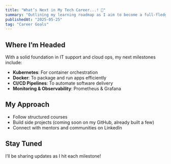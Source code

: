 ```yaml
---
title: "What’s Next in My Tech Career...! 👀"
summary: "Outlining my learning roadmap as I aim to become a full-fledged DevOps engineer."
publishedAt: "2025-05-25"
tag: "Career Goals"
---
```


## Where I’m Headed

With a solid foundation in IT support and cloud ops, my next milestones include:
- **Kubernetes**: For container orchestration
- **Docker**: To package and run apps efficiently
- **CI/CD Pipelines**: To automate software delivery
- **Monitoring & Observability**: Prometheus & Grafana

## My Approach

- Follow structured courses
- Build side projects (coming soon on my GitHub, already built a few)
- Connect with mentors and communities on LinkedIn

## Stay Tuned

I’ll be sharing updates as I hit each milestone!
